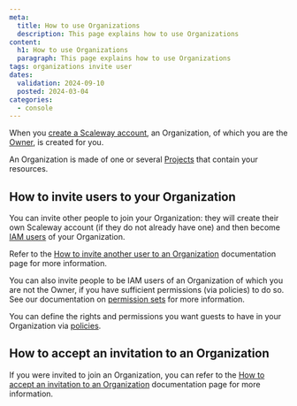 ```yaml
---
meta:
  title: How to use Organizations
  description: This page explains how to use Organizations
content:
  h1: How to use Organizations
  paragraph: This page explains how to use Organizations
tags: organizations invite user
dates:
  validation: 2024-09-10
  posted: 2024-03-04
categories:
  - console
---
```


When you [create a Scaleway account](/console/account/how-to/create-an-account/), an Organization, of which you are the [Owner](/identity-and-access-management/iam/concepts/#owner), is created for you.

An Organization is made of one or several [Projects](/identity-and-access-management/organizations-and-projects/concepts/#project) that contain your resources.

<Lightbox src="scaleway-iam-organization.webp" alt="" />

## How to invite users to your Organization

You can invite other people to join your Organization: they will create their own Scaleway account (if they do not already have one) and then become [IAM users](/identity-and-access-management/iam/concepts/#user) of your Organization.

<Lightbox src="scaleway-iam-owners-guests.webp" alt="" />

Refer to the [How to invite another user to an Organization](/identity-and-access-management/iam/how-to/invite-user-to-orga/) documentation page for more information.

You can also invite people to be IAM users of an Organization of which you are not the Owner, if you have sufficient permissions (via policies) to do so. See our documentation on [permission sets](/identity-and-access-management/iam/reference-content/permission-sets/) for more information.

You can define the rights and permissions you want guests to have in your Organization via [policies](/identity-and-access-management/iam/concepts/#policy).

## How to accept an invitation to an Organization

If you were invited to join an Organization, you can refer to the [How to accept an invitation to an Organization](/identity-and-access-management/iam/how-to/accept-invitation-to-orga/) documentation page for more information.